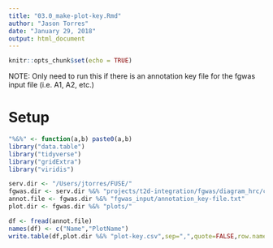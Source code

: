 ```yaml
---
title: "03.0_make-plot-key.Rmd"
author: "Jason Torres"
date: "January 29, 2018"
output: html_document
---
```


```r
knitr::opts_chunk$set(echo = TRUE)
```


NOTE: Only need to run this if there is an annotation key file for the fgwas input file (i.e. A1, A2, etc.)


# Setup 

```r


"%&%" <- function(a,b) paste0(a,b)
library("data.table")
library("tidyverse")
library("gridExtra")
library("viridis")

serv.dir <- "/Users/jtorres/FUSE/"
fgwas.dir <- serv.dir %&% "projects/t2d-integration/fgwas/diagram_hrc/cross_tissue/multi_tissue_joint_analysis/"
annot.file <- fgwas.dir %&% "fgwas_input/annotation_key-file.txt"
plot.dir <- fgwas.dir %&% "plots/"

```

```r

df <- fread(annot.file)
names(df) <- c("Name","PlotName")
write.table(df,plot.dir %&% "plot-key.csv",sep=",",quote=FALSE,row.names=FALSE)

```

